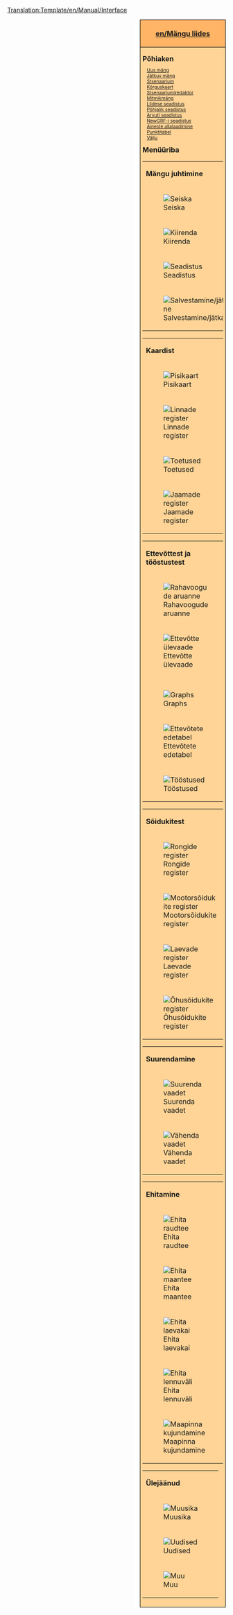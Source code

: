 <noinclude>[[Translation:Template/en/Manual/Interface]]</noinclude><noinclude></noinclude>
<div style="float:right; padding-left:12px; background:#ffffff;">
<div style="border:1px solid #000000; background:#ffb466; padding:5px; -moz-border-radius-topleft:5px; -moz-border-radius-topright:5px; font-size: 12pt;">
<center><strong><font size="3">[[en/Mängu liides]]</font></strong></center>
</div>
<div style="border:1px solid black; border-top-width: 0px; background:#ffd496; padding:5px; -moz-border-radius-bottomleft:5px; -moz-border-radius-bottomright:8px; font-size: 8pt;">

<div style="width: 186px">
<font size="3">'''Põhiaken'''</font>
<div style="margin-left:10px;">
[[et/Manual/Uus mäng|Uus mäng]]<br />
[[et/Jätka mängu|Jätkuv mäng]]<br />
[[et/Stsenaarium|Stsenaarium]]<br />
[[et/Kõrguskaart|Kõrguskaart]]<br />
[[et/Stsenaariumiredaktor|Stsenaariumiredaktor]]<br />
[[et/Mitmikmäng|Mitmikmäng]]<br />
[[et/Liidese seadistus|Liidese seadistus]]<br />
[[et/Põhjalik seadistus|Põhjalik seadistus]]<br />
[[et/Arvuti seadistus|Arvuti seadistus]]<br />
[[et/NewGRF-i seadistus|NewGRF-i seadistus]]<br />
[[et/Aineste allalaadimine|Aineste allalaadimine]]<br />
[[et/Punktitabel|Punktitabel]]<br />
[[et/Välju|Välju]]<br />
</div>
</div>

<div style="width: 186px">
<font size="3">'''Menüüriba'''</font><br />

{| style="background:#ffd496;"
|colspan=2| '''Mängu juhtimine'''
|- valign="top"
|[[File:en/Pause button.png|Seiska]]
|⇒ [[et/Seiska|Seiska]]
|- valign="top"
|[[File:en/Fast Forward button.png|Kiirenda]] 
|⇒ [[et/Kiirenda|Kiirenda]]
|- valign="top"
|[[File:en/Options button.png|Seadistus]]
|⇒ [[et/Mängu seadistus|Mängu seadistus]] &middot; [[et/Põhjalik seadistus|Põhjalik seadistus]] &middot; [[et/Arvuti seadistus|Arvuti seadistus]] &middot; [[et/NewGRF-i seadistus|NewGRF-i seadistus]] &middot; [[et/Läbipaistvuse seadistus|Läbipaistvuse seadistus]]
|- valign="top"
|[[File:en/Save Load button.png|Salvestamine/jätkamine]]
|⇒ [[et/Mängu salvestamine|Mängu salvestamine]] &middot; [[et/Mängu jätkamine|Mängu jätkamine]] &middot; [[et/Lahku mängust|Lahku mängust]] &middot; [[et/Välju|Välju]]
|}
{| style="background:#ffd496;"
|colspan=2| '''Kaardist'''
|- valign="top"
|[[File:en/Minimap button.png|Pisikaart]]
|⇒ [[et/Maailmakaart|Maailmakaart]] &middot; [[et/Lisa vaateaken|Lisa vaateaken]] &middot; [[et/Kaubavoo legend|Kaubavoo legend]] &middot; [[et/Siltide register|Siltide register]]
|- valign="top"
|[[File:en/Town directory button.png|Linnade register]]
|⇒ [[et/Linnade register|Linnade register]]
|- valign="top"
|[[File:en/Subsidies button.png|Toetused]]
|⇒ [[et/Toetused|Toetused]]
|- valign="top"
|[[File:en/Station list button.png|Jaamade register]]
|⇒ [[et/Jaamade register|Jaamade register]]
|}
{| style="background:#ffd496;"
|colspan=2| '''Ettevõttest ja tööstustest'''
|- valign="top"
|[[File:en/Finances screen button.png|Rahavoogude aruanne]]
|⇒ [[et/Rahavoogude aruanne|Rahavoogude aruanne]]
|- valign="top"
|[[File:en/Company information button.png|Ettevõtte ülevaade]]
|⇒ [[et/Ettevõtte ülevaade|Ettevõtte ülevaade]]
|- valign="top"
|
|⇒ [[et/Development/Script/Juturaamat|Juturaamat]]
|- valign="top"
|
|⇒ [[et/Eesmärgid|Eesmärgid]]
|- valign="top"
|[[File:en/Graphs button.png|Graphs]]
|⇒ [[et/Opereerimiskasumi graafik|Opereerimiskasumi graafik]] &middot; [[et/Tulugraafik|Tulugraafik]] &middot; [[et/Kaubavoo graafik|Kaubavoo graafik]] &middot; [[et/Tegevustulemuste graafik|Tegevustulemuste graafik]] &middot; [[et/Firmaväärtuse graafik|Firmaväärtuse graafik]] &middot; [[et/Veotasude määrad|Veotasude määrad]]
|- valign="top"
|[[File:en/Company league table button.png|Ettevõtete edetabel]]
|⇒ [[et/Ettevõtete edetabel|Ettevõtete edetabel]] &middot; [[et/Täpsustatud tulemushinnang|Täpsustatud tulemushinnang]] &middot; [[et/Punktitabel|Punktitabel]]
|- valign="top"
|[[File:en/Industry button.png|Tööstused]]
|⇒ [[et/Tööstuste register|Tööstuste register]] &middot; [[et/Tööstuste ahel|Tööstuste ahel]] &middot; [[et/Uue tööstuse rahastamine|Uue tööstuse rahastamine]]
|}
{| style="background:#ffd496;"
|colspan=2| '''Sõidukitest'''
|- valign="top"
|[[File:en/Train Information button.png|Rongide register]]
|⇒ [[et/Rongide register|Rongide register]]
|- valign="top"
|[[File:en/Road Vehicle Information button.png|Mootorsõidukite register]]
|⇒ [[et/Mootorsõidukite register|Mootorsõidukite register]]
|- valign="top"
|[[File:en/Ship Information button.png|Laevade register]]
|⇒ [[et/Laevade register|Laevade register]]
|- valign="top"
|[[File:en/Aircraft Information button.png|Õhusõidukite register]]
|⇒ [[et/Õhusõidukite register|Õhusõidukite register]]
|}
{| style="background:#ffd496;"
|colspan=2| '''Suurendamine'''
|- valign="top"
|[[File:en/Zoom in button.png|Suurenda vaadet]]
|⇒ [[et/Suurendamine|Suurenda vaadet]]
|- valign="top"
|[[File:en/Zoom out button.png|Vähenda vaadet]]
|⇒ [[et/Suurendamine|Vähenda vaadet]]
|}
{| style="background:#ffd496;"
|colspan=2| '''Ehitamine'''
|- valign="top"
|[[File:en/Railroad build button.png|Ehita raudtee]]
|⇒ [[et/Rööbastee ehitamine|Rööbastee ehitamine]] &middot; [[et/Elektriraudtee ehitamine|Elektriraudtee ehitamine]] &middot; [[et/Monorelsstee ehitamine|Monorelsstee ehitamine]] &middot; [[et/Magnethõljuktee ehitamine|Magnethõljuktee ehitamine]]
|- valign="top"
|[[File:en/Road build button.png|Ehita maantee]]
|⇒ [[et/Maanteede ehitamine|Maanteede ehitamine]] &middot; [[et/Trammitee ehitamine|Trammitee ehitamine]]
|- valign="top"
|[[File:en/Dock build button.png|Ehita laevakai]]
|⇒ [[et/Veeteede ehitamine|Veeteede ehitamine]]
|- valign="top"
|[[File:en/Airport build button.png|Ehita lennuväli]]
|⇒ [[et/Lennuväljade ehitamine|Lennuväljade ehitamine]]
|- valign="top"
|[[File:en/Landscaping button.png|Maapinna kujundamine]]
|⇒ [[et/Maapinna kujundamine|Maapinna kujundamine]] &middot; [[et/Puude istutamine|Puude istutamie]] &middot; [[et/Paigalda silt|Paigalda silt]]
|}
{| style="background:#ffd496;"
|colspan=2| '''Ülejäänud'''
|- valign="top"
|[[File:en/Sound Music button.png|Muusika]]
|⇒ [[et/Heli/muusika|Heli/muusika]]
|- valign="top"
|[[File:en/News button.png|Uudised]]
|⇒ [[et/Viimane teade|Viimane teade]] &middot; [[et/Teadete ajalugu|Teadete ajalugu]]
|- valign="top"
|[[File:en/Other button.png|Muu]]
|⇒ [[et/Maa-ala andmed|Maa-ala andmed]] &middot; [[et/Lülita konsool sisse/välja|Lülita konsool sisse/välja]] &middot; [[et/Arvutivea otsing|Arvutivea otsing]] &middot; [[et/Ekraanitõmmis|Ekraanitõmmis]] &middot; [[et/Suurendatud ekraanitõmmis|Suurendatud ekraanitõmmis]] &middot; [[et/Tavasuurendusega ekraanitõmmis|Tavasuurendusega ekraanitõmmis]] &middot; [[et/Terve kaardi ekraanitõmmis|Terve kaardi ekraanitõmmis]] &middot; [[et/OpenTTD|OpenTTD kohta]]
|}
</div>
</div>
</div>
